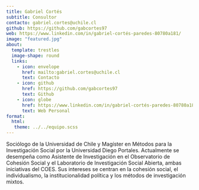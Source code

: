 ```yaml
---
title: Gabriel Cortés
subtitle: Consultor
contacto: gabriel.cortes@uchile.cl
github: https://github.com/gabcortes97
web: https://www.linkedin.com/in/gabriel-cortés-paredes-80780a181/
image: "featured.jpg"
about:
  template: trestles
  image-shape: round
  links:
    - icon: envelope
      href: mailto:gabriel.cortes@uchile.cl
      text: Contacto
    - icon: github
      href: https://github.com/gabcortes97
      text: Github
    - icon: globe
      href: https://www.linkedin.com/in/gabriel-cortés-paredes-80780a181/
      text: Web Personal
format: 
  html: 
   theme: ../../equipo.scss
---
```


Sociólogo de la Universidad de Chile y Magíster en Métodos para la Investigación Social por la Universidad Diego Portales. Actualmente se desempeña como Asistente de Investigación en el Observatorio de Cohesión Social y el Laboratorio de Investigación Social Abierta, ambas iniciativas del COES. Sus intereses se centran en la cohesión social, el individualismo, la institucionalidad política y los métodos de investigación mixtos.